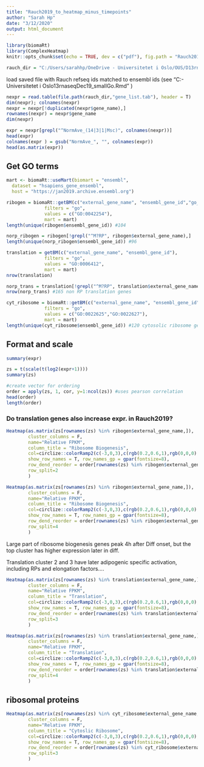---
title: "Rauch2019_to_heatmap_minus_timepoints"
author: "Sarah Hp"
date: "3/12/2020"
output: html_document
---

```{r setup, message=FALSE}
library(biomaRt)
library(ComplexHeatmap)
knitr::opts_chunk$set(echo = TRUE, dev = c("pdf"), fig.path = "Rauch2019_to_heatmap_minus_timepoints/", fig.dim = c(4, 8))
```

```{r}
rauch_dir = "C:/Users/sarahhp/OneDrive - Universitetet i Oslo/OUS/D13rnaseqDec19/ribosome"
```

load saved file with Rauch refseq ids matched to ensembl ids (see "C:\Users\sarahhp\OneDrive - Universitetet i Oslo\OUS\D13rnaseqDec19\R\Rauch2019_smallGo.Rmd" )
```{r load_saved_file}
nexpr = read.table(file.path(rauch_dir,"gene_list.tab"), header = T)
dim(nexpr); colnames(nexpr)
nexpr = nexpr[!duplicated(nexpr$gene_name),]
rownames(nexpr) = nexpr$gene_name
dim(nexpr)

expr = nexpr[grepl("^NormAve_(14|3|1|Msc)", colnames(nexpr))]
head(expr)
colnames(expr ) = gsub("NormAve_", "", colnames(expr))
head(as.matrix(expr))
```

## Get GO terms

```{r}
mart <- biomaRt::useMart(biomart = "ensembl",
  dataset = "hsapiens_gene_ensembl",
  host = "https://jan2019.archive.ensembl.org")
```

```{r}
ribogen = biomaRt::getBM(c("external_gene_name", "ensembl_gene_id","go_linkage_type"), 
              filters = "go",
              values = c("GO:0042254"),
              mart = mart)
length(unique(ribogen$ensembl_gene_id)) #104

norp_ribogen = ribogen[!grepl("^M?RP", ribogen$external_gene_name),]
length(unique(norp_ribogen$ensembl_gene_id)) #96
```

```{r}
translation = getBM(c("external_gene_name", "ensembl_gene_id"), 
              filters = "go",
              values = "GO:0006412",
              mart = mart)
nrow(translation)

norp_trans = translation[!grepl("^M?RP", translation$external_gene_name),]
nrow(norp_trans) #165 non RP translation genes
```
```{r}
cyt_ribosome = biomaRt::getBM(c("external_gene_name", "ensembl_gene_id","go_linkage_type"), 
              filters = "go",
              values = c("GO:0022625","GO:0022627"),
              mart = mart)
length(unique(cyt_ribosome$ensembl_gene_id)) #120 cytosolic ribosome genes
```

## Format and scale
```{r}
summary(expr)

zs = t(scale(t(log2(expr+1))))
summary(zs)

#create vector for ordering
order = apply(zs, 1, cor, y=1:ncol(zs)) #uses pearson correlation
head(order)
length(order)
```


### Do translation genes also increase expr. in Rauch2019?

```{r ribogen}
Heatmap(as.matrix(zs[rownames(zs) %in% ribogen$external_gene_name,]),
        cluster_columns = F,
        name="Relative FPKM",
        column_title = "Ribosome Biogenesis",
        col=circlize::colorRamp2(c(-3,0,3),c(rgb(0.2,0.6,1),rgb(0,0,0),rgb(0.95,0.3,0.3))),
        show_row_names = T, row_names_gp = gpar(fontsize=8),
        row_dend_reorder = order[rownames(zs) %in% ribogen$external_gene_name],
        row_split=2
        )

Heatmap(as.matrix(zs[rownames(zs) %in% ribogen$external_gene_name,]),
        cluster_columns = F,
        name="Relative FPKM",
        column_title = "Ribosome Biogenesis",
        col=circlize::colorRamp2(c(-3,0,3),c(rgb(0.2,0.6,1),rgb(0,0,0),rgb(0.95,0.3,0.3))),
        show_row_names = T, row_names_gp = gpar(fontsize=8),
        row_dend_reorder = order[rownames(zs) %in% ribogen$external_gene_name],
        row_split=4
        )
```

Large part of ribosome biogenesis genes peak 4h after Diff onset, but the top cluster has higher expression later in diff.  

Translation cluster 2 and 3 have later adipogenic specific activation, including RPs and elongation factors....

```{r translation}
Heatmap(as.matrix(zs[rownames(zs) %in% translation$external_gene_name,]),
        cluster_columns = F,
        name="Relative FPKM",
        column_title = "Translation",
        col=circlize::colorRamp2(c(-3,0,3),c(rgb(0.2,0.6,1),rgb(0,0,0),rgb(0.95,0.3,0.3))),
        show_row_names = T, row_names_gp = gpar(fontsize=8),
        row_dend_reorder = order[rownames(zs) %in% translation$external_gene_name],
        row_split=3
        )

Heatmap(as.matrix(zs[rownames(zs) %in% translation$external_gene_name,]),
        cluster_columns = F,
        name="Relative FPKM",
        column_title = "Translation",
        col=circlize::colorRamp2(c(-3,0,3),c(rgb(0.2,0.6,1),rgb(0,0,0),rgb(0.95,0.3,0.3))),
        show_row_names = T, row_names_gp = gpar(fontsize=8),
        row_dend_reorder = order[rownames(zs) %in% translation$external_gene_name],
        row_split=4
        )
```


## ribosomal proteins


```{r rps}
Heatmap(as.matrix(zs[rownames(zs) %in% cyt_ribosome$external_gene_name,]),
        cluster_columns = F,
        name="Relative FPKM",
        column_title = "Cytoslic Ribosome",
        col=circlize::colorRamp2(c(-3,0,3),c(rgb(0.2,0.6,1),rgb(0,0,0),rgb(0.95,0.3,0.3))),
        show_row_names = T, row_names_gp = gpar(fontsize=8),
        row_dend_reorder = order[rownames(zs) %in% cyt_ribosome$external_gene_name],
        row_split=3
        )
```








































